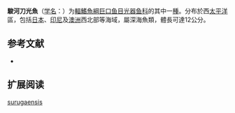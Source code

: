 {{Speciesbox
| name = 駿河刀光魚
| status = NE
| status_system = IUCN3.1
| image = 
| genus = Polymetme
| species = surugaensis
| authority = [[Matsubara|Matsubara]], 1943
| synonyms = *''Yarrella surugaensis,Matsubara, 1943''
}}

'''駿河刀光魚'''（[[学名|学名]]：{{lang|la|''Polymetme surugaensis''}}）为[[輻鰭魚綱|輻鰭魚綱]][[巨口鱼目|巨口鱼目]][[光器鱼科|光器鱼科]]的其中一[[種|種]]。分布於西[[太平洋|太平洋]]區，包括[[日本|日本]]、[[印尼|印尼]]及[[澳洲|澳洲]]西北部等海域，屬深海魚類，體長可達12公分。

== 参考文献 ==
{{refbegin}}
*{{FishBase_species|genus=Polymetme|species=surugaensis|year=2012|month=2}}
{{refend}}

== 扩展阅读 ==
{{refbegin}}
{{wikispecies-inline|Polymetme surugaensis|駿河刀光魚}}
{{refend}}
{{Taxonbar|from=Q2186689}}

[[Category:刀光鱼属|surugaensis]]